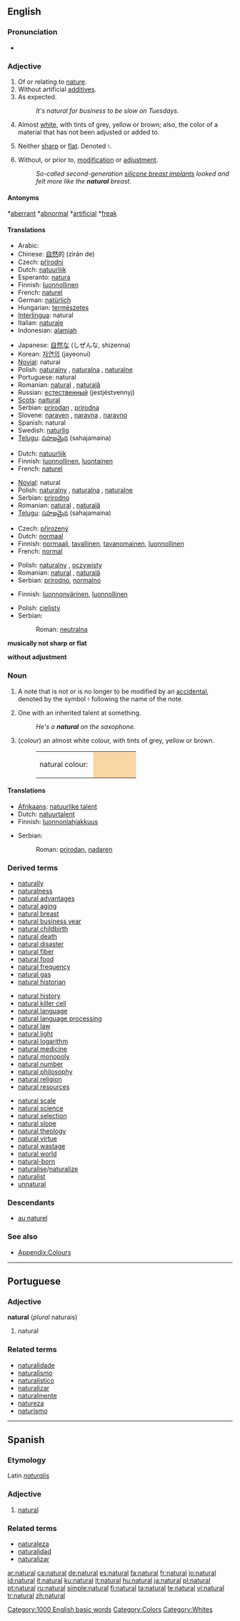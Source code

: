 {{wikipedia}}
==English==

{{rank|except|sound|didn't|515|natural|laid|cold|led}}

===Pronunciation===
* {{audio|en-us-natural.ogg|Audio (US)}}

===Adjective===
{{en-adj}}

# <!--DefD-->Of or relating to [[nature]].
# <!--DefE-->Without artificial [[additive]]s.
# <!--DefF-->As expected.
#: ''It's natural for business to be slow on Tuesdays.''
# <!--DefG-->{{color}} Almost [[white]], with tints of grey, yellow or brown; also, the color of a material that has not been adjusted or added to.
# <!--DefH-->{{music}} Neither [[sharp]] or [[flat]].  Denoted ♮.
# <!--DefI--> Without, or prior to, [[modification]] or [[adjustment]].
#: ''So-called second-generation [[w:Breast implant|silicone breast implants]] looked and felt more like the '''natural''' breast.''

====Antonyms====
<!--DefD,DefF-->*[[aberrant]]
<!--DefD,DefF-->*[[abnormal]]
<!--DefD-->*[[artificial]]
<!--DefF-->*[[freak]]

====Translations====
<!--DefD-->
{{trans-top|relating to nature}}
* Arabic: {{Arab|[[فطري]]}} {{IPAchar|(fuʈrī)}}
* Chinese: [[自然]]的 (zìrán de)
* Czech: [[přírodní]] {{m}}
* Dutch: [[natuurlijk]]
* Esperanto: [[natura]]
* Finnish: [[luonnollinen]]
* French: [[naturel]]
* German: [[natürlich]]
* Hungarian: [[természetes]]
* [[Interlingua]]: natural
* Italian: [[naturale]] {{m|f}}
* Indonesian: [[alamiah]]
{{trans-mid}}
* Japanese: [[自然な]] (しぜんな, shizenna)
* Korean: [[자연의]] (jayeonui)
* [[Novial]]: natural
* Polish: [[naturalny]] {{m}}, [[naturalna]] {{f}}, [[naturalne]] {{n}}
* Portuguese: natural {{m|f}}
* Romanian: [[natural]] {{m}}, [[naturală]] {{f}}
* Russian: [[естественный]] (jestjéstvennyj)
* [[Scots]]: [[naitural]]
* Serbian: [[prirodan]] {{m}}, [[prirodna]] {{f}}
* Slovene: [[naraven]] {{m}}, [[naravna]] {{f}}, [[naravno]] {{n}}
* Spanish: natural {{m|f}}
* Swedish: [[naturlig]]
* [[Telugu]]: [[సహజమైన]] (sahajamaina)
{{trans-bottom}}

<!--DefE-->
{{trans-top|without additives}}
* Dutch: [[natuurlijk]]
* Finnish: [[luonnollinen]], [[luontainen]]
* French: [[naturel]]
{{trans-mid}}
* [[Novial]]: natural
* Polish: [[naturalny]] {{m}}, [[naturalna]] {{f}}, [[naturalne]] {{n}}
* Serbian: [[prirodno]] {{n}}
* Romanian: [[natural]] {{m}}, [[naturală]] {{f}}
* [[Telugu]]: [[సహజమైన]] (sahajamaina)
{{trans-bottom}}

<!--DefF-->
{{trans-top|as expected}}
* Czech: [[přirozený]] {{m}}
* Dutch: [[normaal]]
* Finnish: [[normaali]], [[tavallinen]], [[tavanomainen]], [[luonnollinen]]
* French: [[normal]]
{{trans-mid}}
* Polish: [[naturalny]] {{m}}, [[oczywisty]] {{m}}
* Romanian: [[natural]] {{m}}, [[naturală]] {{f}}
* Serbian: [[prirodno]], [[normalno]]
{{trans-bottom}}

<!--DefG-->
{{trans-top|colour}}
* Finnish: [[luonnonvärinen]], [[luonnollinen]]
{{trans-mid}}
* Polish: [[cielisty]] {{m}}
* Serbian:
*: Roman: [[neutralna]] {{f}}
{{trans-bottom}}

<!--DefH-->'''musically not sharp or flat'''

<!--DefI-->'''without adjustment'''

===Noun===
{{en-noun}}

# <!--DefA-->{{music}} A note that is not or is no longer to be modified by an [[accidental]], denoted by the symbol ♮ following the name of the note.
# <!--DefB-->One with an inherited talent at something.
#: ''He's a '''natural''' on the saxophone.''
# <!--DefC-->(''colour'') an almost white colour, with tints of grey, yellow or brown.
#: <table><tr><td>natural colour:&nbsp;</td><td bgcolor="#FAD6A5" width="80">&nbsp;</td></tr></table>

====Translations====
<!--DefA-->
{{trans-top|musical note}}
{{trans-mid}}
{{trans-bottom}}

<!--DefB-->
{{trans-top|inherited talent}}
* [[Afrikaans]]: [[natuurlike talent]]
* Dutch: [[natuurtalent]] {{n}}
* Finnish: [[luonnonlahjakkuus]]
{{trans-mid}}
* Serbian:
*: Roman: [[prirodan]], [[nadaren]] {{m}}
{{trans-bottom}}

<!--DefC-->
{{trans-top| colour}}
{{trans-mid}}
{{trans-bottom}}

===Derived terms===
{{top3}}
* [[naturally]]
* [[naturalness]]
* [[natural advantages]]
* [[natural aging]]
* [[natural breast]]
* [[natural business year]]
* [[natural childbirth]]
* [[natural death]]
* [[natural disaster]]
* [[natural fiber]]
* [[natural food]]
* [[natural frequency]]
* [[natural gas]]
* [[natural historian]]
{{mid3}}
* [[natural history]]
* [[natural killer cell]]
* [[natural language]]
* [[natural language processing]]
* [[natural law]]
* [[natural light]]
* [[natural logarithm]]
* [[natural medicine]]
* [[natural monopoly]]
* [[natural number]]
* [[natural philosophy]]
* [[natural religion]]
* [[natural resources]]
{{mid3}}
* [[natural scale]]
* [[natural science]]
* [[natural selection]]
* [[natural slope]]
* [[natural theology]]
* [[natural virtue]]
* [[natural wastage]]
* [[natural world]]
* [[natural-born]]
* [[naturalise]]/[[naturalize]]
* [[naturalist]]
* [[unnatural]]
{{bottom}}

===Descendants===
* [[au naturel]]

===See also===
* [[Wiktionary_Appendix:Colours|Appendix:Colours]]

[[Category:1000 English basic words]]
[[Category:Colors]]
[[Category:Whites]]

----

==Portuguese==

===Adjective===
'''natural''' (''plural'' naturais)

# natural

===Related terms===
* [[naturalidade]]
* [[naturalismo]]
* [[naturalístico]]
* [[naturalizar]]
* [[naturalmente]]
* [[natureza]]
* [[naturismo]]

----

==Spanish==

===Etymology===
Latin ''[[naturalis]]''

===Adjective===
{{es-adj|f=natural|pl=naturales}}

# [[natural]]

===Related terms===
* [[naturaleza]]
* [[naturalidad]]
* [[naturalizar]]

[[ar:natural]]
[[ca:natural]]
[[de:natural]]
[[es:natural]]
[[fa:natural]]
[[fr:natural]]
[[io:natural]]
[[id:natural]]
[[it:natural]]
[[ku:natural]]
[[lt:natural]]
[[hu:natural]]
[[ja:natural]]
[[pl:natural]]
[[pt:natural]]
[[ru:natural]]
[[simple:natural]]
[[fi:natural]]
[[ta:natural]]
[[te:natural]]
[[vi:natural]]
[[tr:natural]]
[[zh:natural]]